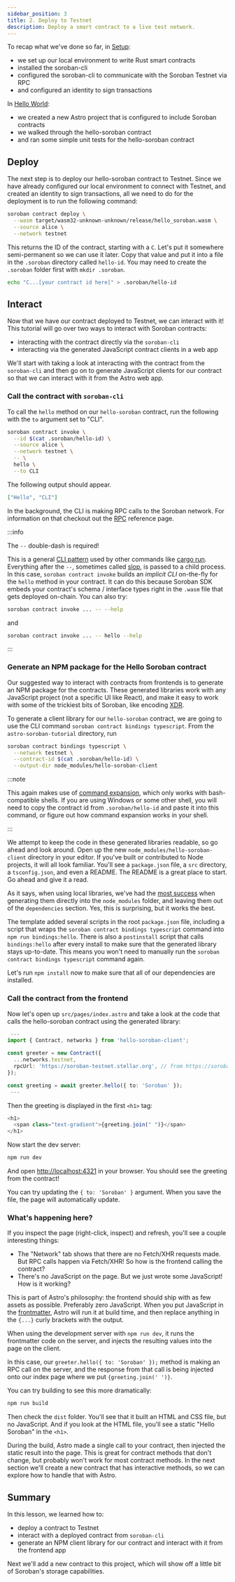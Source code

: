 ```yaml
---
sidebar_position: 3
title: 2. Deploy to Testnet
description: Deploy a smart contract to a live test network.
---
```


<head>
  <title>Deploy a smart contract to a live test network.</title>
  <meta charSet="utf-8" />
  <meta
    property="og:title"
    content="Deploy a smart contract to a live test network."
  />
  <meta
    property="og:description"
    content="Deploy and interact with smart contract on a live test network called Testnet."
  />
  <link
    rel="canonical"
    href="https://soroban.stellar.org/docs/getting-started/deploy-to-testnet"
  />
</head>

To recap what we've done so far, in [Setup](setup.mdx):

- we set up our local environment to write Rust smart contracts
- installed the soroban-cli
- configured the soroban-cli to communicate with the Soroban Testnet via RPC
- and configured an identity to sign transactions

In [Hello World](hello-world.mdx):

- we created a new Astro project that is configured to include Soroban contracts
- we walked through the hello-soroban contract
- and ran some simple unit tests for the hello-soroban contract

## Deploy

The next step is to deploy our hello-soroban contract to Testnet. Since we have already configured our local environment to connect with Testnet, and created an identity to sign transactions, all we need to do for the deployment is to run the following command:

```bash
soroban contract deploy \
  --wasm target/wasm32-unknown-unknown/release/hello_soroban.wasm \
  --source alice \
  --network testnet
```

This returns the ID of the contract, starting with a `C`. Let's put it somewhere semi-permanent so we can use it later. Copy that value and put it into a file in the `.soroban` directory called `hello-id`. You may need to create the `.soroban` folder first with `mkdir .soroban`.

```bash
echo "C...[your contract id here]" > .soroban/hello-id
```

## Interact

Now that we have our contract deployed to Testnet, we can interact with it! This tutorial will go over two ways to interact with Soroban contracts:

- interacting with the contract directly via the `soroban-cli`
- interacting via the generated JavaScript contract clients in a web app

We'll start with taking a look at interacting with the contract from the `soroban-cli` and then go on to generate JavaScript clients for our contract so that we can interact with it from the Astro web app.

### Call the contract with `soroban-cli`

To call the `hello` method on our `hello-soroban` contract, run the following with the `to` argument set to "CLI".

```bash
soroban contract invoke \
  --id $(cat .soroban/hello-id) \
  --source alice \
  --network testnet \
  -- \
  hello \
  --to CLI
```

The following output should appear.

```json
["Hello", "CLI"]
```

In the background, the CLI is making RPC calls to the Soroban network. For information on that checkout out the [RPC](../reference/rpc.mdx) reference page.

:::info

The `--` double-dash is required!

This is a general [CLI pattern](https://unix.stackexchange.com/questions/11376/what-does-double-dash-mean) used by other commands like [cargo run](https://doc.rust-lang.org/cargo/commands/cargo-run.html). Everything after the `--`, sometimes called [slop](https://github.com/clap-rs/clap/issues/971), is passed to a child process. In this case, `soroban contract invoke` builds an _implicit CLI_ on-the-fly for the `hello` method in your contract. It can do this because Soroban SDK embeds your contract's schema / interface types right in the `.wasm` file that gets deployed on-chain. You can also try:

```bash
soroban contract invoke ... -- --help
```

and

```bash
soroban contract invoke ... -- hello --help
```

:::

### Generate an NPM package for the Hello Soroban contract

Our suggested way to interact with contracts from frontends is to generate an NPM package for the contracts. These generated libraries work with any JavaScript project (not a specific UI like React), and make it easy to work with some of the trickiest bits of Soroban, like encoding [XDR](https://soroban.stellar.org/docs/fundamentals-and-concepts/fully-typed-contracts).

To generate a client library for our `hello-soroban` contract, we are going to use the CLI command `soroban contract bindings typescript`. From the `astro-soroban-tutorial` directory, run

```bash
soroban contract bindings typescript \
  --network testnet \
  --contract-id $(cat .soroban/hello-id) \
  --output-dir node_modules/hello-soroban-client
```

:::note

This again makes use of [command expansion](https://www.gnu.org/software/bash/manual/html_node/Command-Substitution.html), which only works with bash-compatible shells. If you are using Windows or some other shell, you will need to copy the contract id from `.soroban/hello-id` and paste it into this command, or figure out how command expansion works in your shell.

:::

We attempt to keep the code in these generated libraries readable, so go ahead and look around. Open up the new `node_modules/hello-soroban-client` directory in your editor. If you've built or contributed to Node projects, it will all look familiar. You'll see a `package.json` file, a `src` directory, a `tsconfig.json`, and even a README. The README is a great place to start. Go ahead and give it a read.

As it says, when using local libraries, we've had the [most success](https://github.com/stellar/soroban-example-dapp/pull/117#discussion_r1232873560) when generating them directly into the `node_modules` folder, and leaving them out of the `dependencies` section. Yes, this is surprising, but it works the best.

The template added several scripts in the root `package.json` file, including a script that wraps the `soroban contract bindings typescript` command into `npm run bindings:hello`. There is also a `postinstall` script that calls `bindings:hello` after every install to make sure that the generated library stays up-to-date. This means you won't need to manually run the `soroban contract bindings typescript` command again.

Let's run `npm install` now to make sure that all of our dependencies are installed.

### Call the contract from the frontend

Now let's open up `src/pages/index.astro` and take a look at the code that calls the hello-soroban contract using the generated library:

```typescript title="src/pages/index.astro"
 ---
import { Contract, networks } from 'hello-soroban-client';

const greeter = new Contract({
  ...networks.testnet,
  rpcUrl: 'https://soroban-testnet.stellar.org', // from https://soroban.stellar.org/docs/reference/rpc#public-rpc-providers
});

const greeting = await greeter.hello({ to: 'Soroban' });
 ---
```

Then the greeting is displayed in the first `<h1>` tag:

```typescript title="src/pages/index.astro"
<h1>
  <span class="text-gradient">{greeting.join(" ")}</span>
</h1>
```

Now start the dev server:

```bash
npm run dev
```

And open [http://localhost:4321](http://localhost:4321) in your browser. You should see the greeting from the contract!

You can try updating the `{ to: 'Soroban' }` argument. When you save the file, the page will automatically update.

### What's happening here?

If you inspect the page (right-click, inspect) and refresh, you'll see a couple interesting things:

- The "Network" tab shows that there are no Fetch/XHR requests made. But RPC calls happen via Fetch/XHR! So how is the frontend calling the contract?
- There's no JavaScript on the page. But we just wrote some JavaScript! How is it working?

This is part of Astro's philosophy: the frontend should ship with as few assets as possible. Preferably zero JavaScript. When you put JavaScript in the [frontmatter](https://docs.astro.build/en/core-concepts/astro-components/), Astro will run it at build time, and then replace anything in the `{...}` curly brackets with the output.

When using the development server with `npm run dev`, it runs the frontmatter code on the server, and injects the resulting values into the page on the client.

In this case, our `greeter.hello({ to: 'Soroban' });` method is making an RPC call on the server, and the response from that call is being injected onto our index page where we put `{greeting.join(' ')}`.

You can try building to see this more dramatically:

```bash
npm run build
```

Then check the `dist` folder. You'll see that it built an HTML and CSS file, but no JavaScript. And if you look at the HTML file, you'll see a static "Hello Soroban" in the `<h1>`.

During the build, Astro made a single call to your contract, then injected the static result into the page. This is great for contract methods that don't change, but probably won't work for most contract methods. In the next section we'll create a new contract that has interactive methods, so we can explore how to handle that with Astro.

## Summary

In this lesson, we learned how to:

- deploy a contract to Testnet
- interact with a deployed contract from `soroban-cli`
- generate an NPM client library for our contract and interact with it from the frontend app

Next we'll add a new contract to this project, which will show off a little bit of Soroban's storage capabilities.
